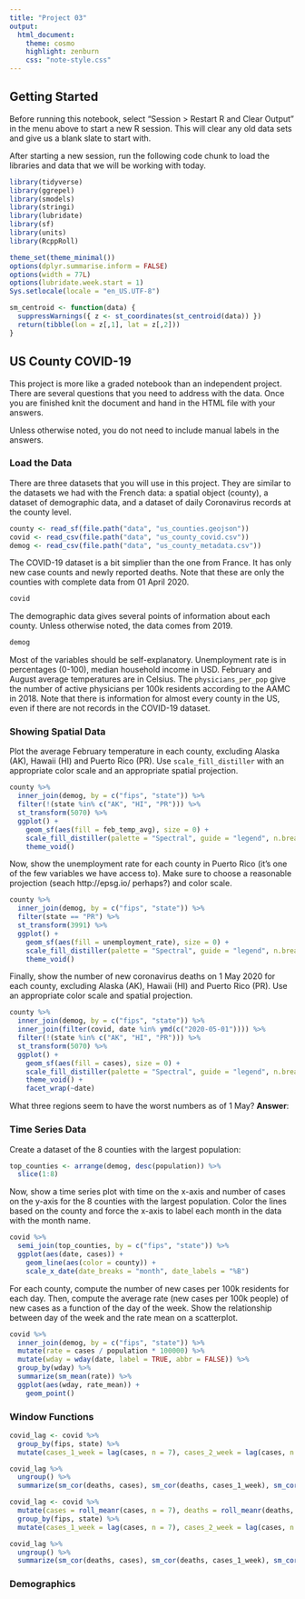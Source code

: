 ```yaml
---
title: "Project 03"
output:
  html_document:
    theme: cosmo
    highlight: zenburn
    css: "note-style.css"
---
```


## Getting Started

Before running this notebook, select "Session > Restart R and Clear Output" in
the menu above to start a new R session. This will clear any old data sets and
give us a blank slate to start with.

After starting a new session, run the following code chunk to load the
libraries and data that we will be working with today.

```r
library(tidyverse)
library(ggrepel)
library(smodels)
library(stringi)
library(lubridate)
library(sf)
library(units)
library(RcppRoll)

theme_set(theme_minimal())
options(dplyr.summarise.inform = FALSE)
options(width = 77L)
options(lubridate.week.start = 1)
Sys.setlocale(locale = "en_US.UTF-8")

sm_centroid <- function(data) {
  suppressWarnings({ z <- st_coordinates(st_centroid(data)) })
  return(tibble(lon = z[,1], lat = z[,2]))
}
```

## US County COVID-19

This project is more like a graded notebook than an independent
project. There are several questions that you need to address with
the data. Once you are finished knit the document and hand in the
HTML file with your answers.

Unless otherwise noted, you do not need to include manual labels
in the answers.

### Load the Data

There are three datasets that you will use in this project. They
are similar to the datasets we had with the French data: a spatial
object (county), a dataset of demographic data, and a dataset of
daily Coronavirus records at the county level.

```r
county <- read_sf(file.path("data", "us_counties.geojson"))
covid <- read_csv(file.path("data", "us_county_covid.csv"))
demog <- read_csv(file.path("data", "us_county_metadata.csv"))
```

The COVID-19 dataset is a bit simplier than the one from France. It
has only new case counts and newly reported deaths. Note that these
are only the counties with complete data from 01 April 2020.

```r
covid
```

The demographic data gives several points of information about each county. Unless
otherwise noted, the data comes from 2019.

```r
demog
```

Most of the variables should be self-explanatory. Unemployment rate is in percentages (0-100),
median household income in USD. February and August average temperatures are in Celsius. The
`physicians_per_pop` give the number of active physicians per 100k residents according to the
AAMC in 2018. Note that there is information for almost every county in the US, even if there
are not records in the COVID-19 dataset.

### Showing Spatial Data

Plot the average February temperature in each county, excluding Alaska (AK), Hawaii (HI) and
Puerto Rico (PR). Use `scale_fill_distiller` with an appropriate color scale and an appropriate
spatial projection.

```r
county %>%
  inner_join(demog, by = c("fips", "state")) %>%
  filter(!(state %in% c("AK", "HI", "PR"))) %>%
  st_transform(5070) %>%
  ggplot() +
    geom_sf(aes(fill = feb_temp_avg), size = 0) +
    scale_fill_distiller(palette = "Spectral", guide = "legend", n.breaks = 10) +
    theme_void()
```

Now, show the unemployment rate for each county in Puerto Rico (it's one of the few
variables we have access to). Make sure to choose a reasonable projection
(seach http://epsg.io/ perhaps?) and color scale.

```r
county %>%
  inner_join(demog, by = c("fips", "state")) %>%
  filter(state == "PR") %>%
  st_transform(3991) %>%
  ggplot() +
    geom_sf(aes(fill = unemployment_rate), size = 0) +
    scale_fill_distiller(palette = "Spectral", guide = "legend", n.breaks = 10) +
    theme_void()
```

Finally, show the number of new coronavirus deaths on 1 May 2020 for each county, excluding
Alaska (AK), Hawaii (HI) and Puerto Rico (PR). Use an appropriate color scale and spatial
projection.

```r
county %>%
  inner_join(demog, by = c("fips", "state")) %>%
  inner_join(filter(covid, date %in% ymd(c("2020-05-01")))) %>%
  filter(!(state %in% c("AK", "HI", "PR"))) %>%
  st_transform(5070) %>%
  ggplot() +
    geom_sf(aes(fill = cases), size = 0) +
    scale_fill_distiller(palette = "Spectral", guide = "legend", n.breaks = 10) +
    theme_void() +
    facet_wrap(~date)
```

What three regions seem to have the worst numbers as of 1 May? **Answer**:

### Time Series Data

Create a dataset of the 8 counties with the largest population:

```r
top_counties <- arrange(demog, desc(population)) %>%
  slice(1:8)
```

Now, show a time series plot with time on the x-axis and number of cases on the y-axis
for the 8 counties with the largest population. Color the lines based on the county
and force the x-axis to label each month in the data with the month name.

```r
covid %>%
  semi_join(top_counties, by = c("fips", "state")) %>%
  ggplot(aes(date, cases)) +
    geom_line(aes(color = county)) +
    scale_x_date(date_breaks = "month", date_labels = "%B")
```

For each county, compute the number of new cases per 100k residents for each
day. Then, compute the average rate (new cases per 100k people) of new cases
as a function of the day of the week. Show the relationship between day of the
week and the rate mean on a scatterplot.

```r
covid %>%
  inner_join(demog, by = c("fips", "state")) %>%
  mutate(rate = cases / population * 100000) %>%
  mutate(wday = wday(date, label = TRUE, abbr = FALSE)) %>%
  group_by(wday) %>%
  summarize(sm_mean(rate)) %>%
  ggplot(aes(wday, rate_mean)) +
    geom_point()
```

### Window Functions

```r
covid_lag <- covid %>%
  group_by(fips, state) %>%
  mutate(cases_1_week = lag(cases, n = 7), cases_2_week = lag(cases, n = 2), cases_3_week = lag(cases, n = 14))
```


```r
covid_lag %>%
  ungroup() %>%
  summarize(sm_cor(deaths, cases), sm_cor(deaths, cases_1_week), sm_cor(deaths, cases_2_week), sm_cor(deaths, cases_3_week))
```


```r
covid_lag <- covid %>%
  mutate(cases = roll_meanr(cases, n = 7), deaths = roll_meanr(deaths, n = 7)) %>%
  group_by(fips, state) %>%
  mutate(cases_1_week = lag(cases, n = 7), cases_2_week = lag(cases, n = 14), cases_3_week = lag(cases, n = 21))
```


```r
covid_lag %>%
  ungroup() %>%
  summarize(sm_cor(deaths, cases), sm_cor(deaths, cases_1_week), sm_cor(deaths, cases_2_week), sm_cor(deaths, cases_3_week))
```


### Demographics
